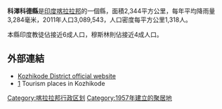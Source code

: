 {{Infobox settlement
| name                    = 科澤科德縣
| native_name             = 
| native_name_lang        = ml
| other_name              = 
| nickname                = 
| settlement_type         = 縣
| image_map   = India Kerala Kozhikode district.svg
| mapsize=200
| map_caption = 科澤科德縣在喀拉拉邦的位置
| latd                    = 11.25
| latm                    = 
| lats                    = 
| latNS                   = N
| longd                   = 75.77
| longm                   = 
| longs                   = 
| longEW                  = E
| coordinates_display     = inline,title
| subdivision_type        = 國家
| subdivision_name        = 印度
| subdivision_type1       = 邦
| subdivision_name1       = [[喀拉拉邦|喀拉拉邦]]
| established_title       = 建立
| established_date        = 
| founder                 = 
| named_for               = 
| seat_type               = 行政中心
| seat                    = [[科泽科德|科泽科德]]
| government_type         = 
| governing_body          = 
| leader_title1           = 
| leader_name1            = 
| unit_pref               = Metric
| area_footnotes          = 
| area_rank               = 
| area_total_km2          = 2344
| elevation_footnotes     = 
| elevation_m             = 
| population_total        = 3089543
| population_as_of        = 2011年
| population_rank         = 
| population_density_km2  = 1318
| population_demonym      = 
| population_footnotes    = 
| postal_code_type        = [[郵遞區號|郵遞區號]]
| postal_code             = 
| iso_code                = [[ISO_3166-2:IN|IN-KL-]]
| registration_plate      = KL-11、KL-18、KL-56、KL-57
| website                 = {{URL|www.kozhikode.gov.in}}
| footnotes               = 
}}
'''科澤科德縣'''是[[印度|印度]][[喀拉拉邦|喀拉拉邦]]的一個縣，面積2,344平方公里，每年平均降雨量3,284毫米，2011年人口3,089,543，人口密度每平方公里1,318人。

本縣印度教徒佔接近6成人口，穆斯林則佔接近4成人口。

==外部連結==
* [https://web.archive.org/web/20190812151749/https://kozhikode.nic.in/ Kozhikode District official website]
* [http://www.onefivenine.com/india/villag/Kozhikode] {{Wayback|url=http://www.onefivenine.com/india/villag/Kozhikode |date=20210126125818 }} Tourism places in Kozhikode

{{Kerala}}

{{India-geo-stub}}
[[Category:喀拉拉邦行政区划|Category:喀拉拉邦行政区划]]
[[Category:1957年建立的聚居地|Category:1957年建立的聚居地]]